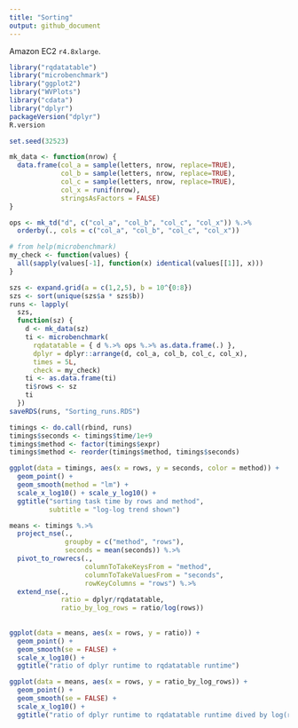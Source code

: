 ```yaml
---
title: "Sorting"
output: github_document
---
```

 
Amazon EC2 `r4.8xlarge`.

```r
library("rqdatatable")
library("microbenchmark")
library("ggplot2")
library("WVPlots")
library("cdata")
library("dplyr")
packageVersion("dplyr")
R.version

set.seed(32523)

mk_data <- function(nrow) {
  data.frame(col_a = sample(letters, nrow, replace=TRUE),
             col_b = sample(letters, nrow, replace=TRUE),
             col_c = sample(letters, nrow, replace=TRUE),
             col_x = runif(nrow),
             stringsAsFactors = FALSE)
}
```


```r
ops <- mk_td("d", c("col_a", "col_b", "col_c", "col_x")) %.>%
  orderby(., cols = c("col_a", "col_b", "col_c", "col_x"))

# from help(microbenchmark)
my_check <- function(values) {
  all(sapply(values[-1], function(x) identical(values[[1]], x)))
}

szs <- expand.grid(a = c(1,2,5), b = 10^{0:8})
szs <- sort(unique(szs$a * szs$b))
runs <- lapply(
  szs,
  function(sz) {
    d <- mk_data(sz)
    ti <- microbenchmark(
      rqdatatable = { d %.>% ops %.>% as.data.frame(.) },
      dplyr = dplyr::arrange(d, col_a, col_b, col_c, col_x),
      times = 5L,
      check = my_check)
    ti <- as.data.frame(ti)
    ti$rows <- sz
    ti
  })
saveRDS(runs, "Sorting_runs.RDS")
```

```r
timings <- do.call(rbind, runs)
timings$seconds <- timings$time/1e+9
timings$method <- factor(timings$expr)
timings$method <- reorder(timings$method, timings$seconds)

ggplot(data = timings, aes(x = rows, y = seconds, color = method)) +
  geom_point() + 
  geom_smooth(method = "lm") +
  scale_x_log10() + scale_y_log10() +
  ggtitle("sorting task time by rows and method",
          subtitle = "log-log trend shown")

means <- timings %.>%
  project_nse(., 
              groupby = c("method", "rows"), 
              seconds = mean(seconds)) %.>%
  pivot_to_rowrecs(., 
                   columnToTakeKeysFrom = "method",
                   columnToTakeValuesFrom = "seconds",
                   rowKeyColumns = "rows") %.>%
  extend_nse(., 
             ratio = dplyr/rqdatatable,
             ratio_by_log_rows = ratio/log(rows))
  
  
ggplot(data = means, aes(x = rows, y = ratio)) +
  geom_point() + 
  geom_smooth(se = FALSE) +
  scale_x_log10() + 
  ggtitle("ratio of dplyr runtime to rqdatatable runtime")

ggplot(data = means, aes(x = rows, y = ratio_by_log_rows)) +
  geom_point() + 
  geom_smooth(se = FALSE) +
  scale_x_log10() + 
  ggtitle("ratio of dplyr runtime to rqdatatable runtime dived by log(rows)")
```


